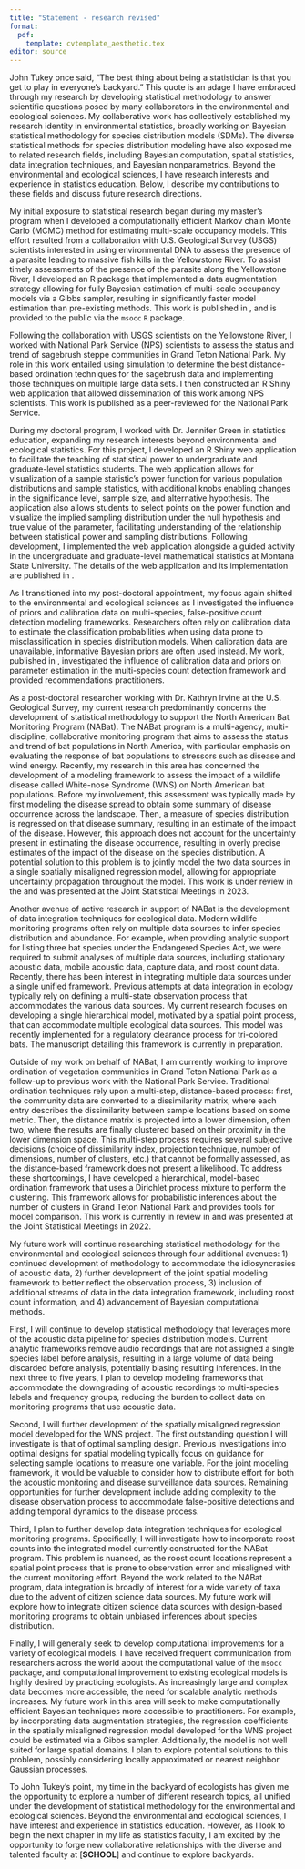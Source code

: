 ```yaml
---
title: "Statement - research revised"
format: 
  pdf:
    template: cvtemplate_aesthetic.tex
editor: source
---
```

<!-- advice: https://crlt.umich.edu/sites/default/files/resource_files/CRLT_no23.pdf -->

\begin{flushright}
Christian Stratton

\href{mailto:christianstratton@montana.edu}{christianstratton@montana.edu}
\end{flushright}

\header{Research statement}
\vspace*{2mm}

John Tukey once said, “The best thing about being a statistician is that you get to play in everyone’s backyard.” This quote is an adage I have embraced through my research by developing statistical methodology to answer scientific questions posed by many collaborators in the environmental and ecological sciences. My collaborative work has collectively established my research identity in environmental statistics, broadly working on Bayesian statistical methodology for species distribution models (SDMs). The diverse statistical methods for species distribution modeling have also exposed me to related research fields, including Bayesian computation, spatial statistics, data integration techniques, and Bayesian nonparametrics. Beyond the environmental and ecological sciences, I have research interests and experience in statistics education. Below, I describe my contributions to these fields and discuss future research directions. 

\vspace*{2mm}

\subheader{Completed work}

\vspace*{2mm}

My initial exposure to statistical research began during my master’s program when I developed a computationally efficient Markov chain Monte Carlo (MCMC) method for estimating multi-scale occupancy models. This effort resulted from a collaboration with U.S. Geological Survey (USGS) scientists interested in using environmental DNA to assess the presence of a parasite leading to massive fish kills in the Yellowstone River. To assist timely assessments of the presence of the parasite along the Yellowstone River, I developed an R package that implemented a data augmentation strategy allowing for fully Bayesian estimation of multi-scale occupancy models via a Gibbs sampler, resulting in significantly faster model estimation than pre-existing methods. This work is published in \href{https://doi.org/10.1111/2041-210X.13442}{\textit{Methods in Ecology and Evolution}}, and is provided to the public via the `msocc` `R` package. 

\vspace*{2mm}

Following the collaboration with USGS scientists on the Yellowstone River, I worked with National Park Service (NPS) scientists to assess the status and trend of sagebrush steppe communities in Grand Teton National Park. My role in this work entailed using simulation to determine the best distance-based ordination techniques for the sagebrush data and implementing those techniques on multiple large data sets. I then constructed an R Shiny web application that allowed dissemination of this work among NPS scientists. This work is published as a peer-reviewed \href{https://irma.nps.gov/DataStore/DownloadFile/631136}{natural resource report} for the National Park Service.

\vspace*{2mm}

During my doctoral program, I worked with Dr. Jennifer Green in statistics education, expanding my research interests beyond environmental and ecological statistics. For this project, I developed an R Shiny web application to facilitate the teaching of statistical power to undergraduate and graduate-level statistics students. The web application allows for visualization of a sample statistic’s power function for various population distributions and sample statistics, with additional knobs enabling changes in the significance level, sample size, and alternative hypothesis. The application also allows students to select points on the power function and visualize the implied sampling distribution under the null hypothesis and true value of the parameter, facilitating understanding of the relationship between statistical power and sampling distributions. Following development, I implemented the web application alongside a guided activity in the undergraduate and graduate-level mathematical statistics at Montana State University. The details of the web application and its implementation are published in \href{https://doi.org/10.5070/T513146468}{\textit{Technology Innovations in Statistics Education}}.

\vspace*{2mm}

As I transitioned into my post-doctoral appointment, my focus again shifted to the environmental and ecological sciences as I investigated the influence of priors and calibration data on multi-species,
false-positive count detection modeling frameworks. Researchers often rely on calibration data to estimate the classification probabilities when using data prone to misclassification in species distribution models. When calibration data are unavailable, informative Bayesian priors are often used instead. My work, published in \href{https://doi.org/10.1111/2041-210X.13831}{\textit{Methods in Ecology and Evolution}}, investigated the influence of calibration data and priors on parameter estimation in the multi-species count detection framework and provided recommendations practitioners.

\vspace*{2mm}

\subheader{Current work}

\vspace*{2mm}

As a post-doctoral researcher working with Dr. Kathryn Irvine at the U.S. Geological Survey, my current research predominantly concerns the development of statistical methodology to support the North American Bat Monitoring Program (NABat). The NABat program is a multi-agency, multi-discipline, collaborative monitoring program that aims to assess the status and trend of bat populations in North America, with particular emphasis on evaluating the response of bat populations to stressors such as disease and wind energy. Recently, my research in this area has concerned the development of a modeling framework to assess the impact of a wildlife disease called White-nose Syndrome (WNS) on North American bat populations. Before my involvement, this assessment was typically made by first modeling the disease spread to obtain some summary of disease occurrence across the landscape. Then, a measure of species distribution is regressed on that disease summary, resulting in an estimate of the impact of the disease. However, this approach does not account for the uncertainty present in estimating the disease occurrence, resulting in overly precise estimates of the impact of the disease on the species distribution. A potential solution to this problem is to jointly model the two data sources in a single spatially misaligned regression model, allowing for appropriate uncertainty propagation throughout the model. This work is under review in the \textit{Journal of Agricultural, Biological, and Environmental Statistics} and was presented at the Joint Statistical Meetings in 2023.

\vspace*{2mm}

Another avenue of active research in support of NABat is the development of data integration techniques for ecological data. Modern wildlife monitoring programs often rely on multiple data sources to infer species distribution and abundance. For example, when providing analytic support for listing three bat species under the Endangered Species Act, we were required to submit analyses of multiple data sources, including stationary acoustic data, mobile acoustic data, capture data, and roost count data. Recently, there has been interest in integrating multiple data sources under a single unified framework. Previous attempts at data integration in ecology typically rely on defining a multi-state observation process that accommodates the various data sources. My current research focuses on developing a single hierarchical model, motivated by a spatial point process, that can accommodate multiple ecological data sources. This model was recently implemented for a regulatory clearance process for tri-colored bats. The manuscript detailing this framework is currently in preparation.

\vspace*{2mm}

Outside of my work on behalf of NABat, I am currently working to improve ordination of vegetation communities in Grand Teton National Park as a follow-up to previous work with the National Park Service. Traditional ordination techniques rely upon a multi-step, distance-based process: first, the community data are converted to a dissimilarity matrix, where each entry describes the dissimilarity between sample locations based on some metric. Then, the distance matrix is projected into a lower dimension, often two, where the results are finally clustered based on their proximity in the lower dimension space. This multi-step process requires several subjective decisions (choice of dissimilarity index, projection technique, number of dimensions, number of clusters, etc.) that cannot be formally assessed, as the distance-based framework does not present a likelihood. To address these shortcomings, I have developed a hierarchical, model-based ordination framework that uses a Dirichlet process mixture to perform the clustering. This framework allows for probabilistic inferences about the number of clusters in Grand Teton National Park and provides tools for model comparison. This work is currently in review in \emph{Methods in Ecology and Evolution.} and was presented at the Joint Statistical Meetings in 2022. 

\vspace*{2mm}

\subheader{Future work}

\vspace*{2mm}

My future work will continue researching statistical methodology for the environmental and ecological sciences through four additional avenues: 1) continued development of methodology to accommodate the idiosyncrasies of acoustic data, 2) further development of the joint spatial modeling framework to better reflect the observation process, 3) inclusion of additional streams of data in the data integration framework, including roost count information, and 4) advancement of Bayesian computational methods.

\vspace*{2mm}

First, I will continue to develop statistical methodology that leverages more of the acoustic data pipeline for species distribution models. Current analytic frameworks remove audio recordings that are not assigned a single species label before analysis, resulting in a large volume of data being discarded before analysis, potentially biasing resulting inferences. In the next three to five years, I plan to develop modeling frameworks that accommodate the downgrading of acoustic recordings to
multi-species labels and frequency groups, reducing the burden to collect data on monitoring programs that use acoustic data.


\vspace*{2mm}

Second, I will further development of the spatially misaligned regression model developed for the WNS project. The first outstanding question I will investigate is that of optimal sampling design. Previous investigations into optimal designs for spatial modeling typically focus on guidance for selecting sample locations to measure one variable. For the joint modeling framework, it would be valuable to consider how to distribute effort for both the acoustic monitoring and disease surveillance data sources.
Remaining opportunities for further development include adding complexity to the disease observation process to accommodate false-positive detections and adding temporal dynamics to the disease process. 

\vspace*{2mm}

Third, I plan to further develop data integration techniques for ecological monitoring programs.
Specifically, I will investigate how to incorporate roost counts into the integrated model currently constructed for the NABat program. This problem is nuanced, as the roost count locations represent a spatial point process that is prone to observation error and misaligned with the current monitoring effort. Beyond the work related to the NABat program, data integration is broadly of interest for a wide variety of taxa due to the advent of citizen science data sources. My future work will explore how to integrate citizen science data sources with design-based monitoring programs to obtain unbiased inferences about species distribution.

\vspace*{2mm}

Finally, I will generally seek to develop computational improvements for a variety of ecological models. I have received frequent communication from researchers across the world about the computational value of the `msocc` package, and computational improvement to existing ecological models is highly desired by practicing ecologists. As increasingly large and complex data becomes more accessible, the need for scalable analytic methods increases. My future work in this area will seek to make computationally efficient Bayesian techniques more accessible to practitioners. For example, by incorporating data augmentation strategies, the regression coefficients in the spatially misaligned regression model developed for the WNS project could be estimated via a Gibbs sampler. Additionally, the model is not well suited for large spatial domains. I plan to explore potential solutions to this problem, possibly considering locally approximated or nearest neighbor Gaussian processes.

\vspace*{2mm}

To John Tukey’s point, my time in the backyard of ecologists has given me the opportunity to explore a number of different research topics, all unified under the development of statistical methodology for the environmental and ecological sciences. Beyond the environmental and ecological sciences, I have interest and experience in statistics education. However, as I look to begin the next chapter in my life as statistics faculty, I am excited by the opportunity to forge new collaborative relationships with the diverse and talented faculty at [**SCHOOL**] and continue to explore backyards.

